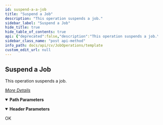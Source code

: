 ```yaml
---
id: suspend-a-a-job
title: "Suspend a Job"
description: "This operation suspends a job."
sidebar_label: "Suspend a Job"
hide_title: true
hide_table_of_contents: true
api: {"deprecated":false,"description":"This operation suspends a job.\n\n[_More Details_](http://documentation.commvault.com/commvault/v11/article?p=features/rest_api/operations/post_job_suspend.htm)\n","operationId":"Suspend a aJob","parameters":[{"description":"","in":"header","name":"Authtoken","required":true,"schema":{"example":"{{TOKEN}}","type":"string"}},{"description":"","in":"path","name":"jobId","required":true,"schema":{"type":"string"}}],"tags":["Job Operations"],"responses":{"200":{"description":"OK"}},"method":"post","path":"/Job/{jobId}/action/pause","servers":[{"url":"http://{hostname}/webconsole/api","variables":{"hostname":{"default":"localhost","description":"Webconsole"}}}],"info":{"title":"Template","contact":{},"version":"1.0","description":"Template"},"postman":{"name":"Suspend a Job","description":{"content":"This operation suspends a job.\n\n[_More Details_](http://documentation.commvault.com/commvault/v11/article?p=features/rest_api/operations/post_job_suspend.htm)\n","type":"text/plain"},"url":{"path":["Job",":jobId","action","pause"],"host":["{{baseUrl}}"],"query":[],"variable":[{"disabled":false,"description":{"content":"(Required) ","type":"text/plain"},"type":"any","value":"","key":"jobId"}]},"header":[{"disabled":false,"description":{"content":"(Required) ","type":"text/plain"},"key":"Authtoken","value":""}],"method":"POST"}}
sidebar_class_name: "post api-method"
info_path: docs/api/cv/JobOperations/template
custom_edit_url: null
---
```



## Suspend a Job



This operation suspends a job.

[_More Details_](http://documentation.commvault.com/commvault/v11/article?p=features/rest_api/operations/post_job_suspend.htm)


<details style={{"marginBottom":"1rem"}} data-collapsed={false} open={true}><summary style={{}}><strong>Path Parameters</strong></summary><div><ul><ParamsItem className={"paramsItem"} param={{"description":"","in":"path","name":"jobId","required":true,"schema":{"type":"string"}}}></ParamsItem></ul></div></details><details style={{"marginBottom":"1rem"}} data-collapsed={false} open={true}><summary style={{}}><strong>Header Parameters</strong></summary><div><ul><ParamsItem className={"paramsItem"} param={{"description":"","in":"header","name":"Authtoken","required":true,"schema":{"example":"{{TOKEN}}","type":"string"}}}></ParamsItem></ul></div></details><div><ApiTabs><TabItem label={"200"} value={"200"}><div>

OK

</div><div></div></TabItem></ApiTabs></div>
      